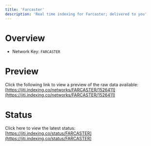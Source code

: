```yaml
---
title: 'Farcaster'
description: 'Real time indexing for Farcaster; delivered to you'
---
```


# Overview
- Network Key: `FARCASTER`

# Preview
Click the following link to view a preview of the raw data available: [https://jiti.indexing.co/networks/FARCASTER/1526411](https://jiti.indexing.co/networks/FARCASTER/1526411)

# Status
Click here to view the latest status: [https://jiti.indexing.co/status/FARCASTER](https://jiti.indexing.co/status/FARCASTER)
